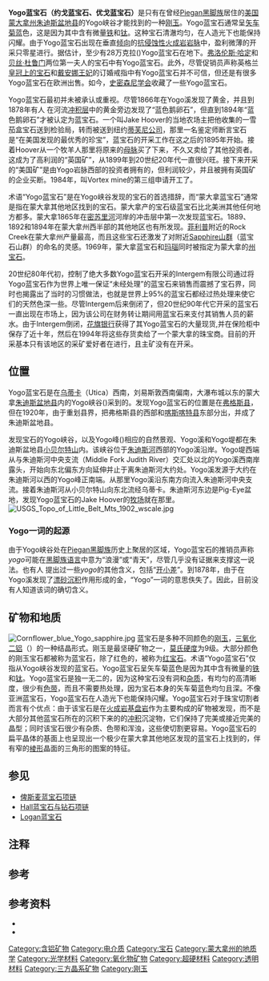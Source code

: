 {{Infobox mineral
| name       = Yogo蓝宝石
| category   = 氧化物矿石
| boxwidth   = 
| boxbgcolor = 
| image      = Yogo2783 Close crop.JPG
| imagesize  = 150px
| caption    = 一枚{{convert|0.65|carat|g|adj=on}}的AAA级矢车菊蓝色的Yogo蓝宝石
| alt        = A {{convert|0.65|carat|g|adj=on}} AAA quality cornflower blue Yogo sapphire
| formula    = [[氧化铝|氧化铝]], {{chem|Al|2|O|3}}
| molweight  = 
| color      = 矢车菊蓝到紫色
| habit      = 六角形、[[三方晶系|菱形]]、[[棱柱（地质学）|棱形]]或[[双锥体|双锥形]]
| tenacity   = 易碎
| system     = [[六方晶系|六方晶系]] <br /> Symbol ({{overline|3}}2/m) <br /> [[空间群|空间群]] R{{overline|3}}c
| twinning   = [[Lamella_(materials)|片层]]
| cleavage   = {0001}和{10{{overline|1}}1}夹层
| fracture   = 不均匀的[[贝壳状断口|贝壳状]]
| mohs       = 9.0
| luster     = 金刚与玻璃之间
| refractive = n<sub>ω</sub>=1.767–1.772 <br /> n<sub>ε</sub>=1.759–1.763, <br /> [[双折射|双折射率]] 0.008
| 2V = 58°
| opticalprop = 单轴 (–) [[阿贝数|阿贝数]] 72.2
| pleochroism = 差
| streak      = 
| gravity     = 3.98–4.10
| density     = 
| melt        = 
| fusibility  = 
| diagnostic  = 
| solubility  = 
| diaphaneity = 
| other       = <!--[[coefficient_of_thermal_expansion|coefficient of thermal expansion]] (5.0–6.6)×10<sup>−6</sup>/K-->
| references  = {{r|minhandbook}}
}}

'''Yogo蓝宝石（约戈蓝宝石、优戈蓝宝石）'''是只有在曾经[[Piegan黑脚族|Piegan黑脚族]]居住的[[美国|美国]][[蒙大拿州|蒙大拿州]][[朱迪斯盆地县_(蒙大拿州)|朱迪斯盆地县]]的Yogo峡谷才能找到的一种[[刚玉|刚玉]]。Yogo蓝宝石通常呈[[矢车菊蓝|矢车菊蓝]]色，这是因为其中含有微量[[铁|铁]]和[[钛|钛]]。这种宝石清澈均匀，在人造光下也能保持闪耀。由于Yogo蓝宝石出现在垂直[[走向和倾向|倾向]]的[[抗侵蚀性|抗侵蚀性]][[火成岩|火成岩]][[岩脉|岩脉]]中，盈利微薄的开采只零星进行。据估计，至少有28万克拉({{convert|5.6|t|abbr=on|disp=or}})Yogo蓝宝石在地下。[[弗洛伦斯·哈定|弗洛伦斯·哈定]]和[[贝丝·杜鲁门|贝丝·杜鲁门]]两位第一夫人的宝石中有Yogo蓝宝石。此外，尽管促销员声称英格兰[[皇冠上的宝石|皇冠上的宝石]]和[[戴安娜_(威尔士王妃)|戴安娜王妃]]的订婚戒指中有Yogo蓝宝石并不可信，但还是有很多Yogo蓝宝石在欧洲出售。如今，[[史密森尼学会|史密森尼学会]]收藏了一些Yogo蓝宝石。

Yogo蓝宝石最初并未被承认或重视。尽管1866年在Yogo溪发现了黄金，并且到1878年有人<!--原文是被动语态（and though "blue pebbles" were noticed alongside gold in the stream [[alluvium|alluvium]] by 1878），请不要加“谁？”-->在河流[[冲积层|冲积层]]中的黄金旁边发现了“蓝色鹅卵石”，但直到1894年“蓝色鹅卵石”才被认定为蓝宝石。一个叫Jake Hoover的当地农场主把他收集的一雪茄盒宝石送到检验局，转而被送到纽约[[蒂芙尼公司|蒂芙尼公司]]，那里一名鉴定师断言宝石是“在美国发现的最优秀的珍宝”，蓝宝石的开采工作在这之后的1895年开始。{{sfn|Voynick|1985|pp=29–31}}接着Hoover从一个牧羊人那里将原来的[[母脉|母脉]]买了下来，不久又卖给了其他投资者。这成为了高利润的“英国矿”，从1899年到20世纪20年代一直很兴旺。接下来开采的“美国矿”是由Yogo岩脉西部的投资者拥有的，但利润较少，并且被拥有英国矿的企业买断。1984年，叫Vortex mine的第三组申请开工了。

术语“Yogo蓝宝石”是在Yogo峡谷发现的宝石的首选措辞，而“蒙大拿蓝宝石”通常是指在蒙大拿其他地区找到的宝石。蒙大拿产的宝石级蓝宝石比北美洲其他任何地方都多。蒙大拿1865年在[[密苏里河|密苏里河]]河岸的冲击层中第一次发现蓝宝石。1889、1892和1894年在蒙大拿州西半部的其他地区也有所发现。[[菲利普_(蒙大拿州)|菲利普]]附近的Rock Creek在蒙大拿州产量最高，而且这些宝石还激发了对附近[[Sapphire山群|Sapphire山群]]（蓝宝石山群）的命名的灵感。1969年，蒙大拿蓝宝石和[[玛瑙|玛瑙]]同时被指定为蒙大拿的[[美国各州矿物、岩石和宝石列表|州宝石]]。

20世纪80年代初，控制了绝大多数Yogo蓝宝石开采的Intergem有限公司通过将Yogo蓝宝石作为世界上唯一保证“未经处理”的蓝宝石来销售而震撼了宝石界，同时也揭露出了当时的习惯做法，也就是世界上95%的蓝宝石都经过热处理来使它们的天然色深一些。尽管Intergem后来倒闭了，但20世纪90年代它开采的蓝宝石一直出现在市场上，因为该公司在财务转让期间用蓝宝石来支付其销售人员的薪水。由于Intergem倒闭，[[花旗银行|花旗银行]]获得了其Yogo蓝宝石的大量现货,并在保险柜中保存了近十年，然后在1994年将这些存货卖给了一个蒙大拿的珠宝商。目前的开采基本只有该地区的采矿爱好者在进行，且主矿没有在开采。

==位置==
{{Location map | Montana
| float = right
| relief = 1
| label = Yogo峡谷
| caption = 蒙大拿州Yogo峡谷
| lat_deg = 46 | lat_min = 50 | lat_sec = 45 | lat_dir = N
| lon_deg = 110 | lon_min = 18 | lon_sec = 38 | lon_dir = W
}}
Yogo蓝宝石是在[[乌蒂卡（蒙大拿州）|乌蒂卡]]（Utica）西南{{convert|12|mi|km}}，刘易斯敦西南偏南{{convert|45|mi|km}}，大瀑布城以东的蒙大拿[[朱迪斯盆地县_(蒙大拿州)|朱迪斯盆地县]]内的Yogo峡谷(<small>{{coord|46|50|45|N|110|18|38|W|display=inline|name=Yogo Creek}}</small>){{r|GNIS Yogo Creek}}采到的。{{r|carleton|Weed 1900}}{{sfn|Voynick|1985|pp=xii, 116}}发现Yogo蓝宝石的位置是在[[弗格斯县|弗格斯县]]，但在1920年，由于重划县界，把弗格斯县的西部和[[喀斯喀特县_(蒙大拿州)|喀斯喀特县]]东部分出，并成了朱迪斯盆地县。{{r|MT Legislature, County Boundaries|hwymap}}

发现宝石的Yogo峡谷，以及Yogo峰({{convert|8625|ft|m}})相应的自然景观、Yogo溪和Yogo堤都在朱迪斯盆地县[[小贝尔特山|小贝尔特山]]内。{{r|Weed 1900}}{{sfn|Voynick|1985|pp=xii, 116}}该峡谷位于[[朱迪斯河|朱迪斯河]]西部的Yogo溪沿岸。Yogo堤西端从与朱迪斯河中央支流（Middle Fork Judith River）交汇处{{convert|3|mi|km|0}}以北的Yogo溪西南岸露头，开始向东北偏东方向延伸并止于离朱迪斯河大约{{convert|0.5|mi|m}}处。{{sfn|Voynick|1985|p=116}}Yogo溪发源于大约在朱迪斯河{{convert|15|mi|km}}以西的Yogo峰正南端。从那里Yogo溪沿东南方向流入朱迪斯河中央支流。{{sfn|Voynick|1985|p= 116}}接着朱迪斯河从小贝尔特山向东北流经乌蒂卡。朱迪斯河东边是Pig-Eye盆地，发现Yogo蓝宝石的Jake Hoover的[[牧场|牧场]]就在那里。{{sfn|Voynick|1985|pp=15, 116}}<!-- Locations and distances appear to have been interpretations from the small scale map on Voynick p. 116 -->
{{clear}}
[[File:USGS_Topo_of_Little_Belt_Mts_1902_wscale.jpg|thumb]]

===Yogo一词的起源===
由于Yogo峡谷处在[[Piegan黑脚族|Piegan黑脚族]]历史上聚居的区域，Yogo蓝宝石的推销员声称''yogo''可能在[[黑脚族语言|黑脚族语言]]中意为“浪漫”或“青天”，{{r|bluesky|russell11}}尽管几乎没有证据来支撑这一说法。{{efn|在现代黑脚族语言的字典中，没有任何接近“yogo”的词的意思和促销员的那些受欢迎的推测的意思相近。黑脚族表示求爱这样的概念时的单词是''isawaanopaat''，表示蓝色的单词是''ótssko''，表示天空的单词是''sspóóhtsi''{{harv|Frantz|Russell|2000|pp=304, 286, and 402}}。}}也有人<!--被动语态 Other meanings for yogo have been suggested, including "Going over the hill".-->提出过一些''yogo''的其他含义，包括“[[逃兵|开小差]]”。{{sfn|Voynick|1985|pp=10–11}}到1878年，由于在Yogo溪发现了[[漂砂沉积|漂砂沉积]]作用形成的金，“Yogo”一词的意思佚失了。因此，目前没有人知道该词的确切含义。{{r|bluesky|russell11}}

==矿物和地质==
[[File:Cornflower_blue_Yogo_sapphire.jpg|thumb]]
蓝宝石是多种不同颜色的[[刚玉|刚玉]]，[[三氧化二铝|三氧化二铝]]（{{chem|Al|2|O|3}}）的一种结晶形式。{{sfn|Voynick|1985|pp=ix–xi}}刚玉是最坚硬矿物之一，[[莫氏硬度|莫氏硬度]]为9级。{{r|gemm}}大部分颜色的刚玉宝石都被称为蓝宝石，除了红色的，被称为[[红宝石|红宝石]]。{{r|utex}}术语“Yogo蓝宝石”仅指从Yogo峡谷发现的蓝宝石。{{sfn|Voynick|1985|pp=6–8}}Yogo蓝宝石呈矢车菊蓝色是因为其中含有微量的[[铁|铁]]和[[钛|钛]]。{{r|bluesky}}Yogo蓝宝石是独一无二的，因为这种宝石没有洞和[[杂质（矿物学）|杂质]]，有均匀的高清晰度，很少有[[宝石#决定宝石价格的因素|色带]]，而且不需要热处理，因为宝石本身的矢车菊蓝色均匀且深。{{r|Kane 2003}}不像亚洲蓝宝石，Yogo蓝宝石在人造光下也能保持闪耀。{{sfn|Voynick|1985|pp=31–32}}Yogo蓝宝石对于珠宝切割者而言有个优点：{{sfn|Voynick|1985|pp=62–63}}由于该宝石是在[[火成岩|火成岩]][[基盘岩|基盘岩]]作为主要构成的矿物被发现，而不是大部分其他蓝宝石所在的沉积下来的的[[冲积层|冲积]]沉淀物，{{r|Weed 1900}}{{r|Kane 2003}}它们保持了完美或接近完美的晶型；同时该宝石很少有杂质、色带和浑浊，这些使切割更容易。{{sfn|Voynick|1985|pp=62–63}}Yogo蓝宝石的扁平晶体的基面上也呈现出一个极少在蒙大拿其他地区发现的蓝宝石上找到的，伴有窄的[[三方晶系|棱形]]晶面的三角形的图案的特征{{r|trigon}}。{{r|O'Donoghue 2006|Kunz 1897|Pratt 1897}}
<!-- These rhombohedrons are almost always less than {{convert|1|mm|in|abbr=on|sigfig=1}} in thickness and appear like striations.{{r|Pratt 1897}} ... commented out as rather meaningless without detailed crystallographic explanation and illustrations -->

==参见==

* [[俾斯麦蓝宝石项链|俾斯麦蓝宝石项链]]
* [[Hall蓝宝石与钻石项链|Hall蓝宝石与钻石项链]]
* [[Logan蓝宝石|Logan蓝宝石]]

==注释==
{{notelist|iger=}}

==参考==
{{reflist
| refs =

<!--<ref name="Gauthier 1995">
{{cite thesis
| last = Gauthier
| first = Guylaine
| year = 1995
| type = M.Sc.
| title = Mineralogy, Geochemistry, and Geochronology of the Yogo Dike Sapphire Deposit, Montana
| publisher = University of British Columbia
| url = https://circle.ubc.ca/handle/2429/3574?show=full
| accessdate = June 4, 2012
}}
</ref>


<ref name="circa">
{{cite web
| url = http://www.gemstones-guide.com/Corundum-Rubies-Sapphire.html
| title = Corundum, Rubies, Sapphire
| publisher = CIRCA
| work = Gemstones-Guide
| accessdate = June 4, 2012
}}
</ref>
-->
<ref name="GNIS Yogo Creek">
{{cite gnis
| id = 793614
| name = Yogo Creek, near Yogo Gulch
| accessdate = April 25, 2012
}}
</ref>
<!--
<ref name="Clabaugh bulletin">
{{cite web
| last = Clabaugh
| first = Stephen E.
| url = http://pubs.usgs.gov/bul/0983/report.pdf
| title = Corundum Deposits of Montana
| publisher = United States Geological Survey
| work = Geological Survey Bulletin 983
| year = 1952
| format = PDF
| accessdate = April 23, 2012
}}
</ref>

<ref name="richards">
{{cite news
| last = Richards
| first = Bill
| url = 
| title = Carats and Schticks: Sapphire Marketer Upsets The Gem Industry
| newspaper = The Wall Street Journal
| page = 1
| date = August 29, 1984
}}
</ref>

<ref name="Russell Country, Yogo Gulch">
{{cite web
| url = http://russell.visitmt.com/listings/6795.htm
| title = Yogo Gulch
| publisher = Russell Country
| year = 2010
| accessdate = February 9, 2012
| archive-url = https://archive.is/20130205174621/http://russell.visitmt.com/listings/6795.htm
| archive-date = 2013-02-05
| dead-url = yes
}}
</ref>

<ref name="Boden November 16, 2010">
{{cite news
| newspaper = Daily Mail
| last = Boden
| first = Nicola
| title = Wills Gives Kate Diana's Ring: Prince's Moving Tribute To His Mother As He Announces Royal Wedding Next Year
| date = November 16, 2010
| url = http://www.dailymail.co.uk/news/article-1330215/Prince-William-gives-Kate-Middleton-Dianas-engagement-ring.html
| accessdate = January 13, 2012
}}
</ref>

<ref name="Sanko February 3, 1984">
{{cite news
| last = Sanko
| first = John J.
| agency = United Press International
| newspaper = Los Angeles Times
| title = Sapphires Gaining Popularity: Princess Diana Sets off Jewelry Trend
| date = February 3, 1984
| page = F12
| url = http://search.proquest.com/docview/153765547?accountid=15115
| accessdate = January 12, 2012
}} {{subscription required}}
</ref>

<ref name="Meyer">
{{cite journal
| last1 = Meyer
| first1 = Henry O. A.
| last2 = Mitchell
| first2 = Roger H.
| title = Sapphire-Bearing Ultramafic Lamprophyre from Yogo, Montana: A Ouachitite
| journal = Canadian Mineralogist
| publisher = Mineralogical Association of Canada
| location = Vancouver, BC
| format = PDF
| volume = 26
| year = 1988
| pages = 81–88
| url = http://rruff.geo.arizona.edu/doclib/cm/vol26/CM26_81.pdf
| accessdate = December 19, 2011
}}
</ref>

<ref name="Harlan">
{{cite journal
| last = Harlan
| first = Stephen S.
| year = 1996
| title = Timing of Emplacement of the Sapphire-Bearing Yogo Dike, Little Belt Mountains, Montana
| journal = Economic Geology
| publisher = Society of Economic Geologists via George Mason University Academic Research System
| location = Littleton, CO
| volume = 91
| issue = 6
| pages = 1159–1162
| format = PDF
| doi = 10.2113/gsecongeo.91.6.1159
}}
</ref>-->

<ref name="minhandbook">{{cite book
| last1 = Anthony
| first1 = John W.
| last2 = Bideaux
| first2 = Richard A.
| last3 = Bladh
| first3 = Kenneth W.
| last4 = Nichols
| first4 = Monte C
| title = Handbook of Mineralogy
| publisher = Mineralogical Society of America
| location = Chantilly, VA
| chapter = Corundum
| volume = 3
| isbn = 978-0-9622097-2-7
| url = http://rruff.geo.arizona.edu/doclib/hom/corundum.pdf
| format = PDF
| accessdate = December 5, 2011
| archive-date = 2012-06-14
| archive-url = https://web.archive.org/web/20120614064717/http://rruff.geo.arizona.edu/doclib/hom/corundum.pdf
| dead-url = no
}} 注：[[蓝宝石|蓝宝石]]是多种不同颜色的[[刚玉|刚玉]]</ref>
<!--
<ref name="rockmt">
{{cite book
| last1 = Feldman
| first1 = Robert
| title = Rockhounding Montana
| publisher = Morris Book Publishing
| location = Kearney, NE
| page = 8
| edition = 2
| year = 2006
| isbn = 978-0-7627-3682-9
| url = http://books.google.com/?id=qrFgzOBawuQC&pg=PA8&lpg=PA8&dq=rockhounding+montana+yogo++crown+jewel#v=onepage&q=yogo%20crown&f=false
| accessdate = April 23, 2012
}}
</ref>

<ref name="twm">
{{cite journal
| last = Boggs
| first = Johnny D.
| date = September 25, 2009
| title = Following Charlie Russell's Paintbrush
| journal = True West Magazine
| publisher = True West Publishing
| location = Cave Creek, AZ
| url = http://www.truewestmagazine.com/jcontent/travel/travel/renegade-roads/2937-following-charlie-russells-paintbrush
| accessdate = November 2, 2011
| author = 
| archive-url = https://web.archive.org/web/20130708150146/http://www.truewestmagazine.com/jcontent/travel/travel/renegade-roads/2937-following-charlie-russells-paintbrush
| archive-date = 2013-07-08
| dead-url = yes
}}
</ref>

<ref name="distinctly">
{{cite journal
| last = Gibson
| first = Richard I.
| date = Summer 2011
| title = Yogos: Montana's 'Goldilocks' Gem
| journal = Distinctly Montana
| publisher = Star Ridge Publishing LLC
| location = Bozeman, MT
| url = http://www.distinctlymontana.com/made-in-montana/yogo-sapphire
| accessdate = June 22, 2013
| author = 
| archive-url = https://web.archive.org/web/20130325090002/http://distinctlymontana.com/made-in-montana/yogo-sapphire
| archive-date = 2013-03-25
| dead-url = yes
}}
</ref>

<ref name="usgs1908">
{{cite book
| title = Mineral Resources of the United States, Calendar Year 1907, Part II Non-Metallic Products
| last = Sterrett
| first = D. B.
| year = 1908
| publisher = United States Geological Survey, Government Printing Office
| location = Washington, DC
| pages = 816–819
| url = http://books.google.com/books?id=YOlGAQAAIAAJ&pg=PA816
| accessdate = October 29, 2011
}}
</ref>

<ref name="USGS1979">
{{cite book
| title = Paleotectonic Investigations of the Mississippian System in the United States: Part One: Northern Rocky Mountains and Adjacent Plains Region
| last = Roberts
| first = Albert E.
| year = 1979
| publisher = United States Geological Survey, Government Printing Office
| location = Washington, DC
| page = 225
| url = http://books.google.com/books?id=8r1UAAAAYAAJ&printsec=frontcover#v=onepage&q&f=false
}}
</ref>
<ref name="lea">
{{cite book
| author = Board of Regents
| year = 1901
| title = Annual Report of the Board of Regents of the Smithsonian Institution for the Year Ending June 30, 1899
| publisher = Government Printing Office
| location = Washington, DC
| page = 32
| url = http://books.google.com/books?id=Yc0rAQAAIAAJ&pg=PA32
| accessdate = November 13, 2011
| ref = harv
}}
</ref>

<ref name="taliaferrohoover">
{{cite book
| last = Taliaferro
| first = John
| year = 1996
| title = Charles M. Russell: The Life and Legend of America's Cowboy Artist
| edition = 2003 Red River Books
| publisher = University of Oklahoma Press
| location = Norman, OK
| pages = 34, 40
| isbn = 978-0-8061-3495-6
| url = http://books.google.com/books?id=aAVRnON5nrMC&pg=PA40
| accessdate = October 31, 2011
| ref = harv
}}
</ref>

<ref name="bigsky">
{{cite journal
| last = Moser
| first = Cathy
| date = Spring–Summer 2009
| title = Yogo City or Bust
| journal = Big Sky Journal
| publisher = Jared Swanson
| location = Bozeman, MT
| url = http://www.bigskyjournal.com/articles/big-sky-journal/spring-summer-09/67/yogo-city-or-bust.html
| accessdate = October 24, 2011
| author = 
| archive-url = https://web.archive.org/web/20120425191511/http://www.bigskyjournal.com/articles/big-sky-journal/spring-summer-09/67/yogo-city-or-bust.html
| archive-date = 2012-04-25
| dead-url = yes
}}
</ref>

<ref name="mtlaw">
{{cite web
| title = Mont Code Ann § 1-1-505 : Montana Code - Section 1-1-505: State Gem Stones
| url = http://codes.lp.findlaw.com/mtcode/1/1/5/1-1-505
| publisher = Find Law
| accessdate = June 21, 2013
}}
</ref>

<ref name="cmrussell">
{{cite web
| last = Skornogoski 
| first = Kim
| title = Yogo Sapphires
| url = http://www.russellcountry.com/Yogo_Sapphires_Montana.html
| publisher = Russell Country
| date = July 4, 2010
| accessdate = June 22, 2013
}}
</ref>
-->
<ref name="carleton">
{{cite web
| title = Field Guide, Little Belt Mountains
| publisher = Science Education Resource Center, Carleton University
| url = http://serc.carleton.edu/research_education/mtroadlogs/logs/TRGS-1991-Alkalic-1.html
| accessdate = October 29, 2011
}} Note: Click map.
</ref>

<ref name="MT Legislature, County Boundaries">
{{cite web
| title = Descriptions – County Boundaries
| publisher = Montana Legislature
| page = 22
| url = http://leg.mt.gov/content/Laws%20and%20Constitution/MCA%20Supplements/description_of_county_boundaries.pdf
| format = PDF
| accessdate = November 5, 2011
}}
</ref>

<ref name="hwymap">
{{cite web
| title = Montana Highway Map
| url = http://nris.mt.gov/gis/gisdatalib/downloads/hwymapmdt.pdf
| format = PDF
| publisher = Montana Natural Resource Information System
| accessdate = November 5, 2011
}}
</ref>
<!--
<ref name="srm">
{{cite web
| title = Utica (''A Quiet Day in Utica'') By Charles M. Russell
| url = http://www.sidrichardsonmuseum.org/nu_site/collection.php/art/8
| publisher = Sid Richardson Museum
| accessdate = November 2, 2011
}}
</ref>

<ref name="mtdeq">
{{cite web
| title = Abandoned Mines Historic Context
| url = http://deq.mt.gov/abandonedmines/linkdocs/92tech.mcpx
| publisher = Montana Department of Environmental Quality
| accessdate = November 6, 2011
| archive-url = https://web.archive.org/web/20120101190739/http://deq.mt.gov/abandonedmines/linkdocs/92tech.mcpx
| archive-date = 2012-01-01
| dead-url = yes
}}
</ref>

<ref name="zapata">
{{cite journal|last1=Zapata|first1=Janet
| date = March 1991
| title = The Rediscovery of Paulding Farnham, Tiffany's Designer Extraordinaire, Part I: Jewelry
| journal = Antiques
| publisher = Brant Publications
| location = New York
| volume = 139
| issue = 3
| page = 561
}}
</ref>

<ref name="usgs">
{{cite web
| title = Sapphires
| url = http://minerals.usgs.gov/minerals/pubs/commodity/gemstones/sp14-95/sapphires.html
| publisher = United States Geological Survey
| accessdate = October 26, 2011
}}
</ref>
-->
<ref name="utex">
{{cite web
| title = Corundum
| url = http://www.geo.utexas.edu/courses/347k/redesign/gem_notes/corundum/corundum_main.htm
| year = 1998
| publisher = Department of Geological Sciences, University of Texas at Austin
| accessdate = October 28, 2011
}}
</ref>
<!--
<ref name="millie">
{{cite web
| last = Behan
| first= Barbara C
| title = Ringold, Millie (1845–1906)
| url = http://www.blackpast.org/?q=aaw/ringold-millie-1845-1906
| publisher = Black Past
| accessdate = November 2, 2011
}}
</ref>

<ref name="gemgallerymtloc">
{{cite web
| title = Montana Sapphires – Gemology
| url = http://www.gemgallery.com/#montana_sapphire_gemology
| publisher = Gem Gallery
| accessdate = October 29, 2011
}} Note: Includes map of major Montana sapphire mines.
</ref>

<ref name="crown">
{{cite news
| last1 = Wilkes
| first1 = David
| last2 = Schlesinger
| first2 = Fay
| date = November 17, 2010
| title = A Ring Fit For His Mother...and His Love: Prince William's Sapphire and Diamond Engagement Ring for Kate
| newspaper = Daily Mail
| url = http://www.dailymail.co.uk/femail/article-1330366/Prince-Williams-engagement-ring-Kate-Middleton-sapphire-diamonds.html
| accessdate = November 6, 2011
}}
</ref>

<ref name="edcollins">
{{cite web
| last1 = Ward
| first1 = Jane R.
| last2 = Attaway
| first2 = Nancy L
| title = Roberts Yogo Sapphire Gems
| publisher = Roberts Yogo Sapphire Mines
| url = http://www.yogogems.com/yogo_history/yogo_history.html
| accessdate = November 25, 2011
| archive-url = https://web.archive.org/web/20111202152559/http://www.yogogems.com/yogo_history/yogo_history.html
| archive-date = 2011-12-02
| dead-url = yes
}}
</ref>

<ref name="artmt">
{{cite web
| last = Paladin
| first = Vivian A
| title = Facts and Reflections About Charles M. Russell
| publisher = Art Montana
| url = http://artmt.com/cmr/cmrbio.html
| accessdate = November 6, 2011
}}
</ref>
-->
<ref name="trigon">
{{cite web
| last1 = Ward
| first1 = Jane R.
| last2 = Attaway
| first2 = Nancy L
| title = Yogo Sapphires
| publisher = Attaway Gems
| url = http://www.attawaygems.com/NMFG/yogo_sapphires.html
| accessdate = December 5, 2011
}}
</ref>
<!--
<ref name="ethics">
{{cite journal
| last = Elliott
| first = Thomas B.
| date = May 2, 2011
| title = Montana Sapphire Vs. Yogo Sapphire
| publisher = Jewelers Ethics Association
| location = Washington (state)
| journal = Jewelers Ethics Association News
| volume = 3
| issue = 8
| url = http://www.jewelersethicsassociation.com/docs/JEA%20News_Color%20Change%20and%20Montana%20Sapphire.html
| accessdate = October 29, 2011
}}
</ref>

<ref name="garnet">
{{cite book
| title = Topographic Recreational Map of Western Montana
| year = 1990
| publisher = Western GeoGraphics
| location = Canon City, CO
| isbn = 978-0-528-92551-1
| page = 339
| accessdate = October 29, 2011
}}
</ref>
-->
<ref name="bluesky">
{{cite book
| last1 = McRae
| first1 = W. C.
| last2 = Judy
| first2 = Jewell
| year = 2009
| title = Montana
| publisher = Avalon
| location = Berkeley, CA
| page = 339
| isbn = 978-1-59880-014-2
| url = http://books.google.com/books?id=Qw5nQNCOG6sC&pg=PA339
| accessdate = October 29, 2011
}}
</ref>

<ref name="Kunz 1897">
{{cite journal
| last = Kunz
| first = George F.
| date = December 1897
| editor1-first = Edward S
| editor1-last = Kuna
| title = Article 44: On the Sapphires From Montana, with special reference to those from Yogo Gulch in Fergus County
| journal = American Journal of Science
| publisher = Yale University Department of Geology and Geophysics
| location = New Haven, CT
| volume = 4
| issue = 24
| series = 4
| pages = 417–420
| url = http://books.google.com/books?id=j7MEAAAAYAAJ&pg=PA417
| accessdate = October 29, 2011
| doi = 10.2475/ajs.s4-4.24.417
}}
</ref>
<!--
<ref name="Pirsson 1897">
{{cite journal
| last = Pirsson
| first = L. V.
| year = 1897
| editor1-first = Edward S
| editor1-last = Kuna
| title = Article 45: On the Corundum-bearing Rock From Yogo Gulch, Montana
| journal = American Journal of Science
| publisher = Yale University Department of Geology and Geophysics
| location = New Haven, CT
| volume = 4
| series = 4
| issue = 24
| pages = 421–423
| url = http://books.google.com/books?id=j7MEAAAAYAAJ&pg=PA421
| accessdate = October 29, 2011
| doi = 10.2475/ajs.s4-4.24.421
}}
</ref>
-->
<ref name="Pratt 1897">
{{cite journal
| last = Pratt
| first = J. H.
| year = 1897
| editor1-first = Edward S
| editor1-last = Kuna
| title = Article 46: On the crystallography of the Montana Sapphires
| journal = American Journal of Science
| publisher = Yale University Department of Geology and Geophysics
| location = New Haven, CT
| volume = 4
| issue = 24
| series = 4
| pages = 424–428
| url = http://books.google.com/books?id=j7MEAAAAYAAJ&pg=PA421
| doi = 10.2475/ajs.s4-4.24.424
}}
</ref>
<!--
<ref name="farnham">
{{cite book
| last = Johnston
| first = William R.
| year = 1999
| title = William and Henry Walters: The Reticent Collectors
| page = 271
| publisher = Walters Art Gallery
| location = Baltimore, MD
| isbn = 978-0-8018-6040-9
| url = http://books.google.com/books?id=ANUsJaysHWAC&pg=PA271
| accessdate = November 10, 2011
}}
</ref>
-->
<ref name="O'Donoghue 2006">
{{cite book
| last = Hughes
| first = Richard W.
| year = 2006
| title = Gems: Their Sources, Descriptions and Identification
| pages = 123, 144–146
| publisher = Butterworth-Heinemann
| edition = 6
| location = Oxford
| isbn = 978-0-7506-5856-0
| url = http://books.google.com/books?id=ZwcM5H-wHNoC&pg=PA145
| accessdate = October 29, 2011
}}
</ref>

<ref name="Weed 1900">
{{cite book
| last1 = Weed
| first1 = Walter Harvey
| last2 = Pirsson
| first2 = Louise Valentine
| year = 1900
| title = Geography of the Little Belt Mountains, Montana
| pages = 317–331, 396–400, 447–459, 471, 476, 486, 494, 502–504, 556, 568, 576
| publisher = United States Geological Survey, Government Printing Office
| location = Washington, DC
| isbn = 
| url = http://books.google.com/books?id=dLwNAAAAYAAJ&pg=PA502
| accessdate = October 29, 2011
}}
</ref>

<ref name="gemm">
{{cite book
| last = Read
| first = Peter G.
| year = 2005
| title = Gemmology
| pages = 49–51
| edition = 3
| publisher = Elsevier Ltd
| location = Oxford
| isbn = 0-7506-6449-5
| url = http://books.google.com/?id=t-OQO3Wk-JsC&pg=PA49&lpg=PA49&dq=corundum+mohs+9#v=onepage&q=corundum%20mohs%209&f=false
| accessdate = April 22, 2012
}}
</ref>
<!--
<ref name="mtkids">
{{cite web
| title = State Gemstones Sapphire and Agate
| publisher = Montana Office of Tourism
| url = http://montanakids.com/facts_and_figures/state_symbols/State_Gemstones_Sapphire_and_Agate.htm
| accessdate = November 6, 2011
}}
</ref>

<ref name="conchita1">
{{cite web
| title = Conchita Sapphire Butterfly
| publisher = Smithsonian Institution
| url = http://geogallery.si.edu/index.php/en/10210014
| accessdate = April 21, 2012
}}
</ref>
-->
<ref name="russell11">{{cite web
| title = Yogo Sapphire Jewelery
| publisher = Montana Russell Country
| url = http://russell.visitmt.com/listings/11300.htm
| accessdate = December 3, 2011
| archive-url = https://web.archive.org/web/20120205023342/http://russell.visitmt.com/listings/11300.htm
| archive-date = 2012-02-05
| dead-url = yes
}}</ref>
<!--
<ref name="conchita2">
{{cite web
| title = Sapphire Butterfly Brooch
| publisher = Smithsonian Institution
| url = http://www.mnh.si.edu/earth/text/dynamicearth/6_0_0_geogallery/geogallery_specimen.cfm?SpecimenID=4111&categoryID=1&categoryName=Gems&browseType=name
| accessdate = November 13, 2011
}}
</ref>

<ref name="conchita3">
{{cite web
| last = Crevoshay
| first = Paula
| date = February 2007
| title = Conchita – Inspiration and Process
| publisher = Crevoshay
| url = http://www.crevoshay.com/conchita.shtml
| accessdate = November 13, 2011
}}
</ref>

<ref name="conchita4">
{{cite web
| title = Crevoshay, Kane Present Sapphire Treasure to Smithsonian
| date = May 7, 2007
| publisher = Libertine Jewelry
| url = http://www.libertinejewelry.com/about/ConchitabutterflySmithPR050207.pdf
| format = PDF
| accessdate = November 13, 2011
}}
</ref>
-->
<ref name="Kane 2003">
{{cite journal
| last = Kane
| first = Robert E.
| date = January–February 2003
| title = The Sapphires of Montana – A Rainbow of Colors
| journal = Gem Market News
| location = Glenview, IL
| publisher = Gem World International
| volume = 22
| issue = 1
| pages = 1–8
| version = January 2004
}}
</ref>
<!--
<ref name="Greatfalls">
{{cite news
| url = http://www.greatfallstribune.com/article/20120321/NEWS01/203210311/Great-Falls-Yogo-mine-owner-killed-mining-accident
| archiveurl = http://pqasb.pqarchiver.com/greatfallstribune/access/2615282041.html?FMT=ABS&date=Mar+21%2C+2012
| date = March 21, 2012
| archivedate = April 22, 2012
| title = Great Falls Yogo mine owner killed in mining accident
| newspaper = Great Falls Tribune
| page = M4
}} {{subscription required}}
</ref>-->
}}

==参考资料==

{{refbegin}}
* {{cite book
  | last = Voynick
  | first = Stephen M.
  | year = 1985
  | title = Yogo: The Great American Sapphire
  | edition = March 1995 printing, 1987
  | publisher = Mountain Press Publishing
  | location = Missoula, MT
  | isbn = 978-0-87842-217-3
  | ref = harv
  }}
* {{cite book
  | last1 = Frantz
  | first1 = Donald G.
  | last2 = Russell
  | first2 = Norma Jean
  | year = 2000
  | origyear = 1995
  | title = Blackfoot Dictionary of Stems, Roots, and Affixes
  | edition = 2nd
  | publisher = University of Toronto Press
  | location = Toronto, ON
  | isbn = 978-0-8020-7136-1
  | ref = harv
  }}
{{refend}}

{{DEFAULTSORT:Yogo蓝宝石}}
[[Category:含铝矿物|Category:含铝矿物]]
[[Category:电介质|Category:电介质]]
[[Category:宝石|Category:宝石]]
[[Category:蒙大拿州的地质学|Category:蒙大拿州的地质学]]
[[Category:光学材料|Category:光学材料]]
[[Category:氧化物矿物|Category:氧化物矿物]]
[[Category:超硬材料|Category:超硬材料]]
[[Category:透明材料|Category:透明材料]]
[[Category:三方晶系矿物|Category:三方晶系矿物]]
[[Category:刚玉|Category:刚玉]]